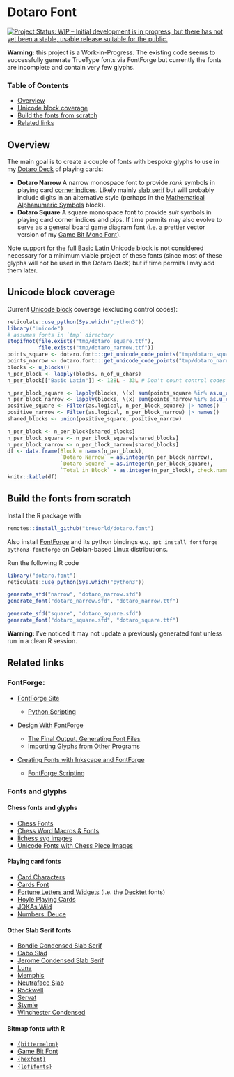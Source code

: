 # Dotaro Font

[![Project Status: WIP – Initial development is in progress, but there has not yet been a stable, usable release suitable for the public.](https://www.repostatus.org/badges/latest/wip.svg)](https://www.repostatus.org/#wip)

**Warning:** this project is a Work-in-Progress.  The existing code seems to successfully generate TrueType fonts via FontForge but currently the fonts are incomplete and contain very few glyphs.

### Table of Contents

* [Overview](#overview)
* [Unicode block coverage](#blocks)
* [Build the fonts from scratch](#build)
* [Related links](#related)

## <a name="overview">Overview</a>

The main goal is to create a couple of fonts with bespoke glyphs to use in my [Dotaro Deck](https://github.com/trevorld/dotaro.deck) of playing cards:

* **Dotaro Narrow** A narrow monospace font to provide *rank* symbols in playing card [corner indices](https://www.wopc.co.uk/playing-cards/corner-indices).  Likely mainly [slab serif](https://en.wikipedia.org/wiki/Slab_serif) but will probably include digits in an alternative style (perhaps in the [Mathematical Alphanumeric Symbols](https://en.wikipedia.org/wiki/Mathematical_Alphanumeric_Symbols) block).
* **Dotaro Square** A square monospace font to provide *suit* symbols in playing card corner indices and pips.  If time permits may also evolve to serve as a general board game diagram font (i.e. a prettier vector version of my [Game Bit Mono Font](https://github.com/trevorld/game-bit-font)).

Note support for the full [Basic Latin Unicode block](https://en.wikipedia.org/wiki/Basic_Latin_(Unicode_block)) is not considered necessary for a minimum viable project of these fonts (since most of these glyphs will not be used in the Dotaro Deck) but if time permits I may add them later.

## <a name="blocks">Unicode block coverage</a>

Current [Unicode block](https://en.wikipedia.org/wiki/Unicode_block) coverage (excluding control codes):

```r
reticulate::use_python(Sys.which("python3"))
library("Unicode")
# assumes fonts in `tmp` directory
stopifnot(file.exists("tmp/dotaro_square.ttf"),
          file.exists("tmp/dotaro_narrow.ttf"))
points_square <- dotaro.font:::get_unicode_code_points("tmp/dotaro_square.ttf") |> as.u_char()
points_narrow <- dotaro.font:::get_unicode_code_points("tmp/dotaro_narrow.ttf") |> as.u_char()
blocks <- u_blocks()
n_per_block <- lapply(blocks, n_of_u_chars)
n_per_block[["Basic Latin"]] <- 128L - 33L # Don't count control codes

n_per_block_square <- lapply(blocks, \(x) sum(points_square %in% as.u_char(x)))
n_per_block_narrow <- lapply(blocks, \(x) sum(points_narrow %in% as.u_char(x)))
positive_square <- Filter(as.logical, n_per_block_square) |> names()
positive_narrow <- Filter(as.logical, n_per_block_narrow) |> names()
shared_blocks <- union(positive_square, positive_narrow)

n_per_block <- n_per_block[shared_blocks]
n_per_block_square <- n_per_block_square[shared_blocks]
n_per_block_narrow <- n_per_block_narrow[shared_blocks]
df <- data.frame(Block = names(n_per_block),
                 `Dotaro Narrow` = as.integer(n_per_block_narrow),
                 `Dotaro Square` = as.integer(n_per_block_square),
                 `Total in Block` = as.integer(n_per_block), check.names = FALSE)
knitr::kable(df)
```

## <a name="build">Build the fonts from scratch</a>

Install the R package with

```r
remotes::install_github("trevorld/dotaro.font")
```

Also install [FontForge](https://fontforge.org/en-US/) and its python bindings e.g. `apt install fontforge python3-fontforge` on Debian-based Linux distributions.

Run the following R code

```r
library("dotaro.font")
reticulate::use_python(Sys.which("python3"))

generate_sfd("narrow", "dotaro_narrow.sfd")
generate_font("dotaro_narrow.sfd", "dotaro_narrow.ttf")

generate_sfd("square", "dotaro_square.sfd")
generate_font("dotaro_square.sfd", "dotaro_square.ttf")
```

**Warning:** I've noticed it may not update a previously generated font unless run in a clean R session.

## <a name="related">Related links</a>

### FontForge:

* [FontForge Site](https://fontforge.org/en-US/)

  + [Python Scripting](https://fontforge.org/docs/scripting/python.html)

* [Design With FontForge](http://designwithfontforge.com/en-US/index.html)

  + [The Final Output, Generating Font Files](http://designwithfontforge.com/en-US/The_Final_Output_Generating_Font_Files.html)
  + [Importing Glyphs from Other Programs](http://designwithfontforge.com/en-US/Importing_Glyphs_from_Other_Programs.html)

* [Creating Fonts with Inkscape and FontForge](https://www.reddit.com/r/neography/comments/818364/creating_fonts_with_inkscape_and_fontforge_table/)

  + [FontForge Scripting](https://www.reddit.com/r/neography/comments/83ovk7/creating_fonts_with_inkscape_and_fontforge_part10/)

### Fonts and glyphs

#### Chess fonts and glyphs

* [Chess Fonts](https://www.enpassant.dk/chess/fonteng.htm)
* [Chess Word Macros & Fonts](https://www.chessvariants.com/d.font/fonts.html)
* [lichess svg images](https://github.com/lichess-org/lila/tree/master/public/piece)
* [Unicode Fonts with Chess Piece Images](https://www.chessvariants.com/d.font/unicode.html)

#### Playing card fonts

* [Card Characters](https://www.haroldsfonts.com/font/card-characters)
* [Cards Font](https://www.fontspace.com/cards-font-f3690)
* [Fortune Letters and Widgets](https://www.fontmonkey.com/archive.php?font=fortune) (i.e. the [Decktet](https://www.decktet.com/) fonts)
* [Hoyle Playing Cards](https://www.fontspace.com/hoyle-playing-cards-font-f3686)
* [JQKAs Wild](https://www.fontspace.com/jqkas-wild-font-f96423)
* [Numbers: Deuce](https://www.typography.com/fonts/numbers/)

#### Other Slab Serif fonts

* [Bondie Condensed Slab Serif](https://craftsupply.co/product/bondie-condensed-slab-serif-font/)
* [Cabo Slad](https://designalot.net/product/cabo-slab-typeface/)
* [Jerome Condensed Slab Serif](https://delapan.studio/product/jerome-condensed-slab-serif/)
* [Luna](https://creativemarket.com/orcacreative/866559-Luna)
* [Memphis](https://en.wikipedia.org/wiki/Memphis_(typeface))
* [Neutraface Slab](https://housefonts.com/hi/neutraface_slab)
* [Rockwell](https://en.wikipedia.org/wiki/Rockwell_(typeface))
* [Servat](https://www.fontcanyon.com/servat/)
* [Stymie](https://www.youworkforthem.com/font/T1050/stymie/)
* [Winchester Condensed](https://creativemarket.com/DesignSomething/104244-Winchester-Condensed-Font?u=unblast)

#### Bitmap fonts with R

* [`{bittermelon}`](https://github.com/trevorld/bittermelon)
* [Game Bit Font](https://github.com/trevorld/game-bit-font)
* [`{hexfont}`](https://github.com/trevorld/hexfont)
* [`{lofifonts}`](https://github.com/coolbutuseless/lofifonts)
